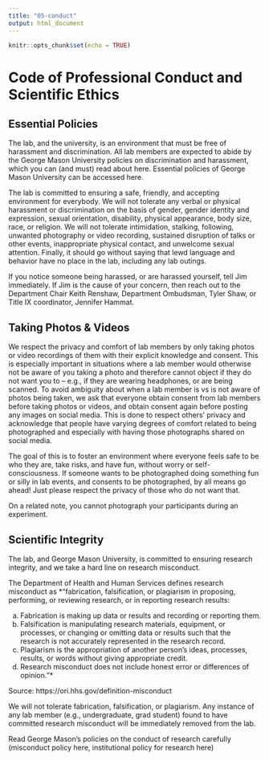 ---
title: "05-conduct"
output: html_document
---

```{r setup, include=FALSE}
knitr::opts_chunk$set(echo = TRUE)
```

# Code of Professional Conduct and Scientific Ethics

## Essential Policies

The lab, and the university, is an environment that must be free of harassment and discrimination. All lab members are expected to abide by the George Mason University policies on discrimination and harassment, which you can (and must) read about here. Essential policies of George Mason University can be accessed here.

The lab is committed to ensuring a safe, friendly, and accepting environment for everybody. We will not tolerate any verbal or physical harassment or discrimination on the basis of gender, gender identity and expression, sexual orientation, disability, physical appearance, body size, race, or religion. We will not tolerate intimidation, stalking, following, unwanted photography or video recording, sustained disruption of talks or other events, inappropriate physical contact, and unwelcome sexual attention. Finally, it should go without saying that lewd language and behavior have no place in the lab, including any lab outings.

If you notice someone being harassed, or are harassed yourself, tell Jim immediately. If Jim is the cause of your concern, then reach out to the Department Chair Keith Renshaw, Department Ombudsman, Tyler Shaw, or Title IX coordinator, Jennifer Hammat. 


## Taking Photos & Videos

We respect the privacy and comfort of lab members by only taking photos or video recordings of them with their explicit knowledge and consent. This is especially important in situations where a lab member would otherwise not be aware of you taking a photo and therefore cannot object if they do not want you to – e.g., if they are wearing headphones, or are being scanned. To avoid ambiguity about when a lab member is vs is not aware of photos being taken, we ask that everyone obtain consent from lab members before taking photos or videos, and obtain consent again before posting any images on social media. This is done to respect others’ privacy and acknowledge that people have varying degrees of comfort related to being photographed and especially with having those photographs shared on social media.

The goal of this is to foster an environment where everyone feels safe to be who they are, take risks, and have fun, without worry or self-consciousness. If someone wants to be photographed doing something fun or silly in lab events, and consents to be photographed, by all means go ahead! Just please respect the privacy of those who do not want that. 

On a related note, you cannot photograph your participants during an experiment.

## Scientific Integrity

The lab, and George Mason University, is committed to ensuring research integrity, and we take a hard line on research misconduct. 

The Department of Health and Human Services defines research misconduct as *“fabrication, falsification, or plagiarism in proposing, performing, or reviewing research, or in reporting research results:

(a) Fabrication is making up data or results and recording or reporting them.
(b) Falsification is manipulating research materials, equipment, or processes, or changing or omitting data or results such that the research is not accurately represented in the research record.
(c) Plagiarism is the appropriation of another person's ideas, processes, results, or words without giving appropriate credit.
(d) Research misconduct does not include honest error or differences of opinion.”*

Source: https://ori.hhs.gov/definition-misconduct

We will not tolerate fabrication, falsification, or plagiarism. Any instance of any lab member (e.g., undergraduate, grad student) found to have committed research misconduct will be immediately removed from the lab.

Read George Mason’s policies on the conduct of research carefully (misconduct policy here, institutional policy for research here)
